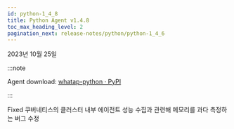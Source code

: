 ```yaml
---
id: python-1_4_8
title: Python Agent v1.4.8
toc_max_heading_level: 2
pagination_next: release-notes/python/python-1_4_6
---
```


2023년 10월 25일

:::note

Agent download: [whatap-python · PyPI](https://pypi.org/project/whatap-python/1.4.8/)

:::

<p><Status>Fixed</Status> 쿠버네티스의 클러스터 내부 에이전트 성능 수집과 관련해 메모리를 과다 측정하는 버그 수정</p>
